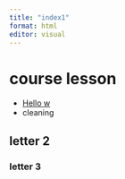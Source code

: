 ```yaml
---
title: "index1"
format: html
editor: visual
---
```

# course lesson

- [Hello w](Literate_Analysis.html)
- cleaning

## letter 2
### letter 3